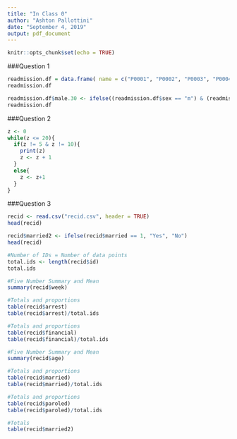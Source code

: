 ---
title: "In Class 0"
author: "Ashton Pallottini"
date: "September 4, 2019"
output: pdf_document
---

```{r setup, include=FALSE}
knitr::opts_chunk$set(echo = TRUE)
```

###Question 1

```{r}
readmission.df = data.frame( name = c("P0001", "P0002", "P0003", "P0004"), sex = c("f", "f", "m", "m"), days = c(102,302,31,9)) 
readmission.df

readmission.df$male.30 <- ifelse((readmission.df$sex == "m") & (readmission.df$days < 30), "T", "F")
readmission.df
```

###Question 2

```{r}
z <- 0
while(z <= 20){
  if(z != 5 & z != 10){
    print(z)
    z <- z + 1
  }
  else{
    z <- z+1
  }
}
```

###Question 3

```{r}
recid <- read.csv("recid.csv", header = TRUE)
head(recid)

recid$married2 <- ifelse(recid$married == 1, "Yes", "No")
head(recid)
```

```{r}
#Number of IDs = Number of data points
total.ids <- length(recid$id)
total.ids

#Five Number Summary and Mean
summary(recid$week)

#Totals and proportions
table(recid$arrest)
table(recid$arrest)/total.ids

#Totals and proportions
table(recid$financial)
table(recid$financial)/total.ids

#Five Number Summary and Mean
summary(recid$age)

#Totals and proportions
table(recid$married)
table(recid$married)/total.ids

#Totals and proportions
table(recid$paroled)
table(recid$paroled)/total.ids

#Totals 
table(recid$married2)
```




